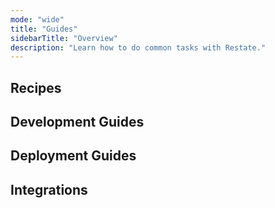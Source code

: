 ```yaml
---
mode: "wide"
title: "Guides"
sidebarTitle: "Overview"
description: "Learn how to do common tasks with Restate."
---
```



## Recipes

<Columns cols={3}>
    <ProductCard
        title="Cron Jobs"
        description="Schedule tasks periodically with Restate"
        href="/guides/cron"
        img="/img/guides/cron/cron.png"
        model="Microservices"
        type="Recipe"
    />
    <ProductCard
        title="Durable Webhooks"
        description="Process webhook events from external services with exactly-once delivery guarantees."
        href="/guides/durable-webhooks"
        img="/img/guides/durable-webhooks/durable-webhooks.png"
        model="Microservices"
        type="Recipe"
    />
    <ProductCard
        title="Parallelizing Work"
        description="Execute a list of tasks in parallel and then gather their result."
        href="/guides/parallelizing-work"
        img="/img/guides/parallelizing-work/parallelizing-work.png"
        model="Microservices"
        type="Recipe"
    />
    <ProductCard
        title="Rate Limiting"
        description="Control request rates and prevent service overload with Restate"
        href="/guides/rate-limiting"
        img="/img/guides/rate-limiting/rate-limiting.png"
        model="Microservices"
        type="Recipe"
    />
    <ProductCard
        title="Sagas"
        description="Implementing undo operations in case of failures, to keep your system consistent"
        href="/guides/sagas"
        img="/img/guides/sagas/sagas.png"
        model="Microservices"
        type="Recipe"
    />
</Columns>

## Development Guides

<Columns cols={3}>
    <ProductCard
        title="Databases and Restate"
        description="Learn when and how to use databases in combination with Restate."
        href="/guides/databases"
        img="/img/guides/databases/databases.png"
        model="Microservices"
        type="Recipe"
    />
    <ProductCard
        title="Error Handling"
        description="Learn how to handle transient and terminal errors in your applications."
        href="/guides/error-handling"
        img="/img/guides/error-handling/error-handling.png"
        model="Microservices"
        type="Recipe"
    />
    <ProductCard
        title="Request Lifecycle"
        description="Deep dive into the lifecycle of a request in Restate"
        href="/guides/request-lifecycle"
        img="/img/guides/request-lifecycle/request-lifecycle.png"
        model="Microservices"
        type="Recipe"
    />
</Columns>

## Deployment Guides

<Columns cols={3}>
    <ProductCard
        title="Local Restate Cluster with Docker"
        description="Learn how to deploy a Restate cluster using Docker Compose."
        href="/guides/cluster"
        img="/img/guides/cluster/cluster.png"
        model="Microservices"
        type="Recipe"
    />
    <ProductCard
        title="Scaling to Multi-Node Deployments"
        description="Migrate a single node to a multi-node cluster."
        href="/guides/local-to-replicated"
        img="/img/guides/local-to-replicated/local-to-replicated.png"
        model="Microservices"
        type="Recipe"
    />
</Columns>

## Integrations

<Columns cols={3}>
    <ProductCard
        title="Restate-Kafka Quickstart"
        description="Learn how to connect your Restate service to a Kafka topic."
        href="/guides/kafka-quickstart"
        img="/img/guides/kafka-quickstart/kafka-quickstart.png"
        model="Microservices"
        type="Recipe"
    />
    <ProductCard
        title="XState"
        description="Integrate Restate with XState to implement durable state machines."
        href="/guides/xstate"
        img="/img/guides/xstate/xstate.png"
        model="Microservices"
        type="Recipe"
    />
</Columns>
